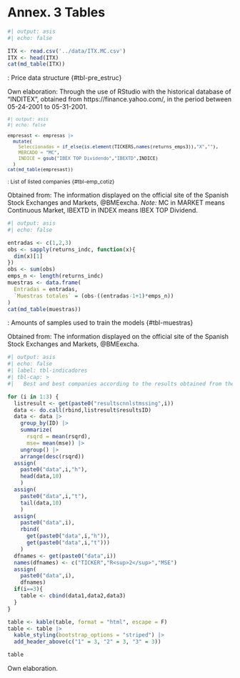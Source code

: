 # Annex. 3 Tables {.unnumbered}

```r
#| output: asis
#| echo: false

ITX <- read.csv('../data/ITX.MC.csv')
ITX <- head(ITX)
cat(md_table(ITX))
```

: Price data structure {#tbl-pre_estruc}

::: figure-caption
Own elaboration: Through the use of RStudio with the historical database of "INDITEX", obtained from https://finance.yahoo.com/, in the period between 05-24-2001 to 05-31-2001.
:::

::: {style="font-size:12px"}
```r
#| output: asis
#| echo: false

empresast <- empresas |>
  mutate(
    Seleccionadas = if_else(is.element(TICKERS,names(returns_emps3)),"X",""),
    MERCADO = "MC",
    INDICE = gsub("IBEX TOP Dividendo","IBEXTD",INDICE)
  )
cat(md_table(empresast))
```

: List of listed companies {#tbl-emp_cotiz}
:::

::: figure-caption
Obtained from: The information displayed on the official site of the Spanish Stock Exchanges and Markets, @BMEexcha. *Note:* MC in MARKET means Continuous Market, IBEXTD in INDEX means IBEX TOP Dividend.
:::

```r
#| output: asis
#| echo: false

entradas <- c(1,2,3)
obs <- sapply(returns_indc, function(x){
  dim(x)[1]
})
obs <- sum(obs)
emps_n <- length(returns_indc)
muestras <- data.frame(
  Entradas = entradas,
  `Muestras totales` = (obs-((entradas-1+1)*emps_n))
)
cat(md_table(muestras))
```

: Amounts of samples used to train the models {#tbl-muestras}

::: figure-caption
Obtained from: The information displayed on the official site of the Spanish Stock Exchanges and Markets, @BMEexcha.
:::

```r
#| output: asis
#| echo: false
#| label: tbl-indicadores
#| tbl-cap: >
#|   Best and best companies according to the results obtained from the calculations of the indicators

for (i in 1:3) {
  listresult <- get(paste0("resultscnnlstmssing",i))
  data <- do.call(rbind,listresult$resultsID)
  data <- data |>
    group_by(ID) |>
    summarize(
      rsqrd = mean(rsqrd),
      mse= mean(mse)) |>
    ungroup() |>
    arrange(desc(rsqrd))
  assign(
    paste0("data",i,"h"),
    head(data,10)
    )
  assign(
    paste0("data",i,"t"),
    tail(data,10)
    )
  assign(
    paste0("data",i),
    rbind(
      get(paste0("data",i,"h")),
      get(paste0("data",i,"t")))
    )
  dfnames <- get(paste0("data",i))
  names(dfnames) <- c("TICKER","R<sup>2</sup>","MSE")
  assign(
    paste0("data",i),
    dfnames)
  if(i==3){
    table <- cbind(data1,data2,data3)
  }
}

table <- kable(table, format = "html", escape = F)
table <- table |>
  kable_styling(bootstrap_options = "striped") |>
  add_header_above(c("1" = 3, "2" = 3, "3" = 3))

table
```

::: figure-caption
Own elaboration.
:::
